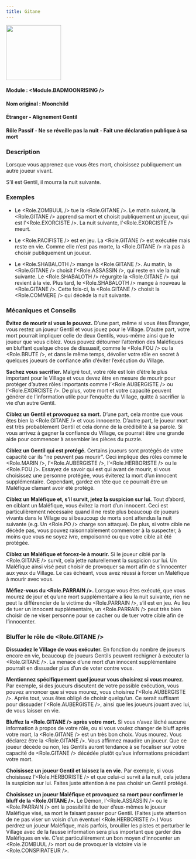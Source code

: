 ```yaml
---
title: Gitane
---
```



<img src='/img/blood-on-the-clocktower/roles/gitane.png' height='150' />

#### Module : <Module.BADMOONRISING />
#### Nom original : Moonchild
#### Étranger - Alignement Gentil
#### Rôle Passif - Ne se réveille pas la nuit - Fait une déclaration publique à sa mort

### Description

Lorsque vous apprenez que vous êtes mort, choisissez publiquement un autre joueur vivant.

S’il est Gentil, il mourra la nuit suivante.

### Exemples

- Le <Role.ZOMBUUL /> tue la <Role.GITANE />. Le matin suivant, la <Role.GITANE /> apprend sa mort et choisit publiquement un joueur, qui est l’<Role.EXORCISTE />. La nuit suivante, l’<Role.EXORCISTE /> meurt.

- Le <Role.PACIFISTE /> est en jeu. La <Role.GITANE /> est exécutée mais reste en vie. Comme elle n’est pas morte, la <Role.GITANE /> n’a pas à choisir publiquement un joueur.

- Le <Role.SHABALOTH /> mange la <Role.GITANE />. Au matin, la <Role.GITANE /> choisit l’<Role.ASSASSIN />, qui reste en vie la nuit suivante. Le <Role.SHABALOTH /> régurgite la <Role.GITANE /> qui revient à la vie. Plus tard, le <Role.SHABALOTH /> mange à nouveau la <Role.GITANE />. Cette fois-ci, la <Role.GITANE /> choisit la <Role.COMMERE /> qui décède la nuit suivante.

### Mécaniques et Conseils

**Évitez de mourir si vous le pouvez.** D’une part, même si vous êtes Étranger, vous restez un joueur Gentil et vous jouez pour le Village. D’autre part, votre mort pourrait impliquer celle de deux Gentils, vous-même ainsi que le joueur que vous ciblez. Vous pouvez détourner l’attention des Maléfiques en bluffant quelque chose de dissuasif, comme le <Role.FOU /> ou la <Role.BRUTE />, et dans le même temps, dévoiler votre rôle en secret à quelques joueurs de confiance afin d’éviter l’exécution du Village.

**Sachez vous sacrifier.** Malgré tout, votre rôle est loin d’être le plus important pour le Village et vous devez être en mesure de mourir pour protéger d’autres rôles importants comme l’<Role.AUBERGISTE /> ou l’<Role.EXORCISTE />. De plus, votre mort et votre capacité peuvent générer de l’information utile pour l’enquête du Village, quitte à sacrifier la vie d’un autre Gentil.

**Ciblez un Gentil et provoquez sa mort.** D’une part, cela montre que vous êtes bien la <Role.GITANE /> et vous innocente. D’autre part, le joueur mort est très probablement Gentil et cela donne de la crédibilité à sa parole. Si vous arrivez à gagner la confiance du Village, ce pourrait être une grande aide pour commencer à assembler les pièces du puzzle.

**Ciblez un Gentil qui est protégé.** Certains joueurs sont protégés de votre capacité car ils “ne peuvent pas mourir”. Ceci implique des rôles comme le <Role.MARIN />, l’<Role.AUBERGISTE />, l’<Role.HERBORISTE /> ou le <Role.FOU />. Essayez de savoir qui est qui avant de mourir, si vous choisissez une personne protégée, vous éviterez la mort d’un innocent supplémentaire. Cependant, gardez en tête que ce pourrait être un Maléfique clamant avoir été protégé.

**Ciblez un Maléfique et, s’il survit, jetez la suspicion sur lui.** Tout d’abord, en ciblant un Maléfique, vous évitez la mort d’un innocent. Ceci est particulièrement nécessaire quand il ne reste plus beaucoup de joueurs vivants dans le Village ou si beaucoup de morts sont attendus la nuit suivante (e.g. Un <Role.PO /> charge son attaque). De plus, si votre cible ne décède pas, vous pouvez raisonnablement commencer à la suspecter, à moins que vous ne soyez ivre, empoisonné ou que votre cible ait été protégée.

**Ciblez un Maléfique et forcez-le à mourir.** Si le joueur ciblé par la <Role.GITANE /> survit, cela jette naturellement la suspicion sur lui. Un Maléfique ainsi visé peut choisir de provoquer sa mort afin de s’innocenter aux yeux du Village. Le cas échéant, vous avez réussi à forcer un Maléfique à mourir avec vous.

**Méfiez-vous du <Role.PARRAIN />.** Lorsque vous êtes exécuté, que vous mourez de jour et qu’une mort supplémentaire a lieu la nuit suivante, rien ne peut la différencier de la victime du <Role.PARRAIN />, s’il est en jeu. Au lieu de tuer un innocent supplémentaire, un <Role.PARRAIN /> peut très bien choisir de ne viser personne pour se cacher ou de tuer votre cible afin de l’innocenter.

### Bluffer le rôle de <Role.GITANE />

**Dissuadez le Village de vous exécuter.** En fonction du nombre de joueurs encore en vie, beaucoup de joueurs Gentils peuvent rechigner à exécuter la <Role.GITANE />. La menace d’une mort d’un innocent supplémentaire pourrait en dissuader plus d’un de voter contre vous.

**Mentionnez spécifiquement quel joueur vous choisirez si vous mourez.** Par exemple, si des joueurs discutent de votre possible exécution, vous pouvez annoncer que si vous mourez, vous choisirez l’<Role.AUBERGISTE />. Après tout, vous êtes obligé de choisir quelqu’un. Ce serait suffisant pour dissuader l’<Role.AUBERGISTE />, ainsi que les joueurs jouant avec lui, de vous laisser en vie.

**Bluffez la <Role.GITANE /> après votre mort.** Si vous n’avez lâché aucune information à propos de votre rôle, ou si vous voulez changer de bluff après votre mort, la <Role.GITANE /> est un très bon choix. Vous mourez. Vous déclarez être la <Role.GITANE />. Vous affirmez maudire un joueur. Que ce joueur décède ou non, les Gentils auront tendance à se focaliser sur votre capacité de <Role.GITANE /> décédée plutôt qu’aux informations précédant votre mort.

**Choisissez un joueur Gentil et laissez la en vie.** Par exemple, si vous choisissez l’<Role.HERBORISTE /> et que celui-ci survit à la nuit, cela jettera la suspicion sur lui. Faites juste attention à ne pas choisir un Gentil protégé.

**Choisissez un joueur Maléfique et provoquez sa mort pour confirmer le bluff de la <Role.GITANE />.** Le Démon, l’<Role.ASSASSIN /> ou le <Role.PARRAIN /> ont la possibilité de tuer d’eux-mêmes le joueur Maléfique visé, sa mort le faisant passer pour Gentil. (Faites juste attention de ne pas viser un voisin d’un éventuel <Role.HERBORISTE />.) Vous perdrez un joueur Maléfique, mais parfois, brouiller les pistes et perturber le Village avec de la fausse information sera plus important que garder des Maléfiques en vie. C’est particulièrement un bon moyen d’innocenter un <Role.ZOMBUUL /> mort ou de provoquer la victoire via le <Role.CONSPIRATEUR />.

